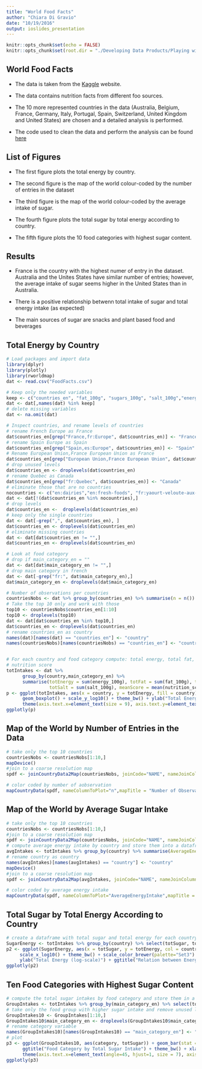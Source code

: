 ```yaml
---
title: "World Food Facts"
author: "Chiara Di Gravio"
date: "10/19/2016"
output: ioslides_presentation
---
```


```r
knitr::opts_chunk$set(echo = FALSE)
knitr::opts_chunk$set(root.dir = "./Developing Data Products/Playing with Plotly")
```

## World Food Facts

- The data is taken from the [Kaggle](https://www.kaggle.com/datasets) website.

- The data contains nutrition facts from different foo sources.

- The 10 more represented countries in the data (Australia, Belgium, France, Germany, Italy, Portugal, Spain, Switzerland, United Kingdom and United States) are chosen and a detailed analysis is performed. 

- The code used to clean the data and perform the analysis can be found [here](https://github.com/ChiaraDG/datasciencecoursera/blob/master/Developing%20Data%20Products/Playing%20with%20Plotly/clean%20data%20and%20graph.R)

## List of Figures

- The first figure plots the total energy by country.

- The second figure is  the map of the world colour-coded by the number of entries in the dataset

- The third figure is the map of the world colour-coded by the average intake of sugar.

- The fourth figure plots the total sugar by total energy according to country.

- The fifth figure plots the 10 food categories with highest sugar content.

## Results

- France is the country with the highest numer of entry in the dataset. Australia and the Unites States have similar number of entries; however, the average intake of sugar seems higher in the United States than in Australia.

- There is a positive relationship betwenn total intake of sugar and total energy intake (as expected)

- The main sources of sugar are snacks and plant based food and beverages


## Total Energy by Country

```r
# Load packages and import data
library(dplyr)
library(plotly)
library(rworldmap)
dat <- read.csv("FoodFacts.csv")

# Keep only the needed variables
keep <- c("countries_en", "fat_100g", "sugars_100g", "salt_100g","energy_100g", "main_category_en","nutrition_score_uk_100g")
dat <- dat[,names(dat) %in% keep]
# delete missing variables
dat <- na.omit(dat)

# Inspect countries, and rename levels of countries
# rename French Europe as France
dat$countries_en[grep("France,fr:Europe", dat$countries_en)] <- "France"
# rename Spain Europe as Spain
dat$countries_en[grep("Spain,es:Europe", dat$countries_en)] <- "Spain"
# Rename European Union,France European Union as France
dat$countries_en[grep("European Union,France European Union", dat$countries_en)] <- "France"
# drop unused levels
dat$countries_en <- droplevels(dat$countries_en)
# rename Quebec as Canada
dat$countries_en[grep("fr:Quebec", dat$countries_en)] <- "Canada"
# eliminate those that are no countries
nocountries <- c("en:dairies","en:fresh-foods", "fr:yaourt-veloute-aux-fruits", "fr:\346\227\245\346\234\254", "\346\227\245\346\234\254","R<c3><a9>union","European Union")
dat <- dat[!(dat$countries_en %in% nocountries),]
# drop levels
dat$countries_en <-  droplevels(dat$countries_en)
# keep only the single countries
dat <- dat[-grep(",", dat$countries_en), ]
dat$countries_en <- droplevels(dat$countries_en)
# eliminate missing countries
dat <- dat[dat$countries_en != "",]
dat$countries_en <- droplevels(dat$countries_en)

# Look at food category
# drop if main_category_en = ""
dat <- dat[dat$main_category_en != "",]
# drop main category in french
dat <- dat[-grep("fr:", dat$main_category_en),]
dat$main_category_en <- droplevels(dat$main_category_en)

# Number of observations per countries
countriesNobs <- dat %>% group_by(countries_en) %>% summarise(n = n()) %>% arrange(desc(n))
# Take the top 10 only and work with those
top10 <- countriesNobs$countries_en[1:10]
top10 <- droplevels(top10)
dat <- dat[dat$countries_en %in% top10,]
dat$countries_en <- droplevels(dat$countries_en)
# rename countries_en as country
names(dat)[names(dat) == "countries_en"] <- "country"
names(countriesNobs)[names(countriesNobs) == "countries_en"] <- "country"


# For each country and food category compute: total energy, total fat, total sugar, total salt, mean
# nutrition score
totIntakes <- dat %>% 
      group_by(country,main_category_en) %>% 
      summarise(totEnergy = sum(energy_100g), totFat = sum(fat_100g), totSugar = sum(sugars_100g), 
                totSalt = sum(salt_100g), meanScore = mean(nutrition_score_uk_100g))
p <- ggplot(totIntakes, aes(x = country, y = totEnergy, fill = country)) + 
      geom_boxplot() + scale_y_log10() + theme_bw() + ylab("Total Energy (log-scale)") +
      theme(axis.text.x=element_text(size = 9), axis.text.y=element_text(size = 9,angle=90, hjust=1))
ggplotly(p)
```

## Map of the World by Number of Entries in the Data

```r
# take only the top 10 countries
countriesNobs <- countriesNobs[1:10,]
mapDevice()
#join to a coarse resolution map
spdf <- joinCountryData2Map(countriesNobs, joinCode="NAME", nameJoinColumn="country", verbose = FALSE)
```

```r
# color coded by number of aobservation
mapCountryData(spdf, nameColumnToPlot="n",mapTitle = "Number of Observations")
```

## Map of the World by Average Sugar Intake

```r
# take only the top 10 countries
countriesNobs <- countriesNobs[1:10,]
#join to a coarse resolution map
spdf <- joinCountryData2Map(countriesNobs, joinCode="NAME", nameJoinColumn="country", verbose = FALSE)
# compute average energy intake by country and store them into a dataframe
avgIntakes <- totIntakes %>% group_by(country) %>% summarise(AverageEnergyIntake = mean(totEnergy))
# rename country as country
names(avgIntakes)[names(avgIntakes) == "country"] <- "country"
mapDevice()
#join to a coarse resolution map
spdf <- joinCountryData2Map(avgIntakes, joinCode="NAME", nameJoinColumn="country", verbose = FALSE)
```

```r
# color coded by average energy intake
mapCountryData(spdf, nameColumnToPlot="AverageEnergyIntake",mapTitle = "Average Energy Intake")
```

## Total Sugar by Total Energy According to Country

```r
# create a dataframe with total sugar and total energy for each country
SugarEnergy <- totIntakes %>% group_by(country) %>% select(totSugar, totEnergy)
p2 <- ggplot(SugarEnergy, aes(x = totSugar, y = totEnergy, col = country)) + geom_point() + scale_y_log10() +
     scale_x_log10() + theme_bw() + scale_color_brewer(palette="Set3") + xlab("Total Sugar (log-scale)") +
     ylab("Total Energy (log-scale)") + ggtitle("Relation between Energy and Sugar Intake")
ggplotly(p2)
```

## Ten Food Categories with Highest Sugar Content

```r
# compute the total sugar intakes by food category and store them in a dataset
GroupIntakes <- totIntakes %>% group_by(main_category_en) %>% select(totSugar) %>% arrange(desc(totSugar))
# take only the food group with higher sugar intake and remove unused levels
GroupIntakes10 <- GroupIntakes[1:10,]
GroupIntakes10$main_category_en <- droplevels(GroupIntakes10$main_category_en)
# rename category variable
names(GroupIntakes10)[names(GroupIntakes10) == "main_category_en"] <- "category"
# plot
p3 <- ggplot(GroupIntakes10, aes(category, totSugar)) + geom_bar(stat = "identity") + 
      ggtitle("Food Category by Total Sugar Intake") + theme_bw() + xlab("") + ylab("") +
      theme(axis.text.x=element_text(angle=45, hjust=1, size = 7), axis.text.y=element_text(size = 7))
ggplotly(p3)
```
